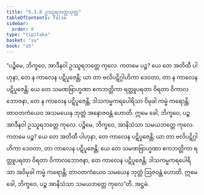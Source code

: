 ```yaml
---
title: "5.3.8 ဥဿူရဘတ္တသုတ္တ"
tableOfContents: false
sidebar:
  order: 8
type: "tipitaka"
basket: "su"
book: "a5"
---
```



<DynamicBreadcrumb />

<Division number="228" book="a5" e="ch" v="16" p="227">

<Paragraph number="1277" book="a5">
“ပဉ္စိမေ, ဘိက္ခဝေ, အာဒီနဝါ ဥဿူရဘတ္တေ ကုလေ. ကတမေ ပဉ္စ? ယေ တေ အတိထီ ပါဟုနာ, တေ န ကာလေန ပဋိပူဇေန္တိ; ယာ တာ ဗလိပဋိဂ္ဂါဟိကာ ဒေဝတာ, တာ န ကာလေန ပဋိပူဇေန္တိ; ယေ တေ သမဏဗြာဟ္မဏာ ဧကဘတ္တိကာ ရတ္တူပရတာ ဝိရတာ ဝိကာလဘောဇနာ, တေ န ကာလေန ပဋိပူဇေန္တိ; ဒါသကမ္မကရပေါရိသာ ဝိမုခါ ကမ္မံ ကရောန္တိ; တာဝတကံယေဝ အသမယေန ဘုတ္တံ အနောဇဝန္တံ ဟောတိ. ဣမေ ခေါ, ဘိက္ခဝေ, ပဉ္စ အာဒီနဝါ ဥဿူရဘတ္တေ ကုလေ.
</Paragraph>

<Paragraph number="1278" book="a5">
ပဉ္စိမေ, ဘိက္ခဝေ, အာနိသံသာ သမယဘတ္တေ ကုလေ. ကတမေ ပဉ္စ? ယေ တေ အတိထီ ပါဟုနာ, တေ ကာလေန ပဋိပူဇေန္တိ; ယာ တာ ဗလိပဋိဂ္ဂါဟိကာ ဒေဝတာ, တာ ကာလေန ပဋိပူဇေန္တိ; ယေ တေ သမဏဗြာဟ္မဏာ ဧကဘတ္တိကာ ရတ္တူပရတာ ဝိရတာ ဝိကာလဘောဇနာ, တေ ကာလေန ပဋိပူဇေန္တိ; ဒါသကမ္မကရပေါရိသာ အဝိမုခါ ကမ္မံ ကရောန္တိ; တာဝတကံယေဝ သမယေန ဘုတ္တံ ဩဇဝန္တံ ဟောတိ. ဣမေ ခေါ, ဘိက္ခဝေ, ပဉ္စ အာနိသံသာ သမယဘတ္တေ ကုလေ”တိ.

</Paragraph>
</Division>

<Paragraph number="1279" type="center" book="a5">
အဋ္ဌမံ.
</Paragraph>